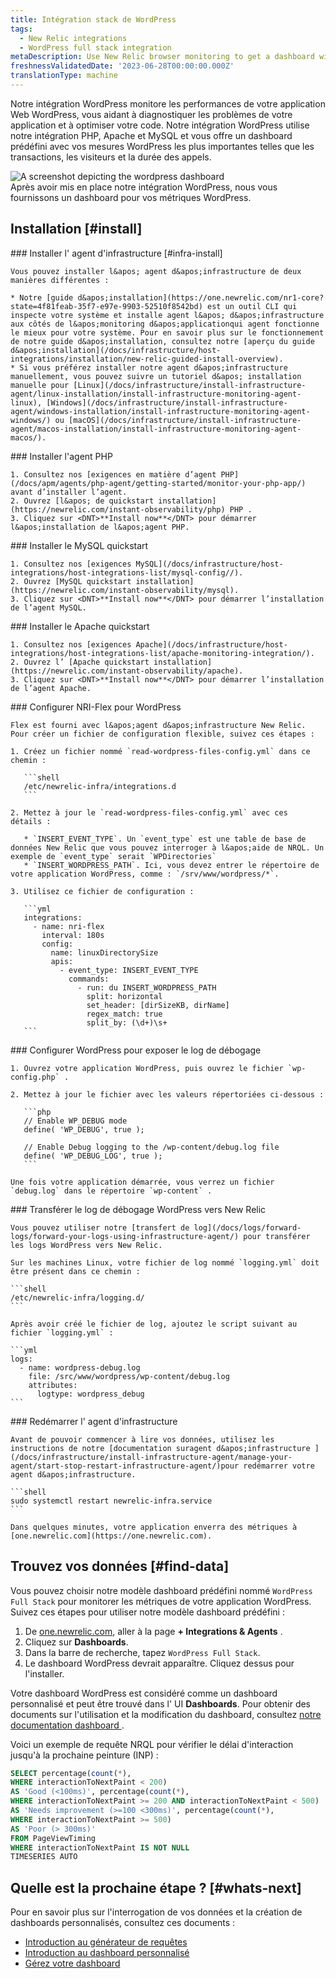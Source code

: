```yaml
---
title: Intégration stack de WordPress
tags:
  - New Relic integrations
  - WordPress full stack integration
metaDescription: Use New Relic browser monitoring to get a dashboard with metrics from your Wordpress.
freshnessValidatedDate: '2023-06-28T00:00:00.000Z'
translationType: machine
---
```


Notre intégration WordPress monitore les performances de votre application Web WordPress, vous aidant à diagnostiquer les problèmes de votre application et à optimiser votre code. Notre intégration WordPress utilise notre intégration PHP, Apache et MySQL et vous offre un dashboard prédéfini avec vos mesures WordPress les plus importantes telles que les transactions, les visiteurs et la durée des appels.

<img title="WordPress dashboard" alt="A screenshot depicting the wordpress dashboard" src="/images/infrastructure_screenshot-full_wordpress-dashboard.webp" />

<figcaption>
  Après avoir mis en place notre intégration WordPress, nous vous fournissons un dashboard pour vos métriques WordPress.
</figcaption>

## Installation [#install]

<Steps>
  <Step>
    ### Installer l&apos; agent d&apos;infrastructure [#infra-install]

    Vous pouvez installer l&apos; agent d&apos;infrastructure de deux manières différentes :

    * Notre [guide d&apos;installation](https://one.newrelic.com/nr1-core?state=4f81feab-35f7-e97e-9903-52510f8542bd) est un outil CLI qui inspecte votre système et installe agent l&apos; d&apos;infrastructure aux côtés de l&apos;monitoring d&apos;applicationqui agent fonctionne le mieux pour votre système. Pour en savoir plus sur le fonctionnement de notre guide d&apos;installation, consultez notre [aperçu du guide d&apos;installation](/docs/infrastructure/host-integrations/installation/new-relic-guided-install-overview).
    * Si vous préférez installer notre agent d&apos;infrastructure manuellement, vous pouvez suivre un tutoriel d&apos; installation manuelle pour [Linux](/docs/infrastructure/install-infrastructure-agent/linux-installation/install-infrastructure-monitoring-agent-linux), [Windows](/docs/infrastructure/install-infrastructure-agent/windows-installation/install-infrastructure-monitoring-agent-windows/) ou [macOS](/docs/infrastructure/install-infrastructure-agent/macos-installation/install-infrastructure-monitoring-agent-macos/).
  </Step>

  <Step>
    ### Installer l&apos;agent PHP

    1. Consultez nos [exigences en matière d’agent PHP](/docs/apm/agents/php-agent/getting-started/monitor-your-php-app/) avant d’installer l’agent.
    2. Ouvrez [l&apos; de quickstart installation](https://newrelic.com/instant-observability/php) PHP .
    3. Cliquez sur <DNT>**Install now**</DNT> pour démarrer l&apos;installation de l&apos;agent PHP.
  </Step>

  <Step>
    ### Installer le MySQL quickstart

    1. Consultez nos [exigences MySQL](/docs/infrastructure/host-integrations/host-integrations-list/mysql-config//).
    2. Ouvrez [MySQL quickstart installation](https://newrelic.com/instant-observability/mysql).
    3. Cliquez sur <DNT>**Install now**</DNT> pour démarrer l’installation de l’agent MySQL.
  </Step>

  <Step>
    ### Installer le Apache quickstart

    1. Consultez nos [exigences Apache](/docs/infrastructure/host-integrations/host-integrations-list/apache-monitoring-integration/).
    2. Ouvrez l’ [Apache quickstart installation](https://newrelic.com/instant-observability/apache).
    3. Cliquez sur <DNT>**Install now**</DNT> pour démarrer l’installation de l’agent Apache.
  </Step>

  <Step>
    ### Configurer NRI-Flex pour WordPress

    Flex est fourni avec l&apos;agent d&apos;infrastructure New Relic. Pour créer un fichier de configuration flexible, suivez ces étapes :

    1. Créez un fichier nommé `read-wordpress-files-config.yml` dans ce chemin :

       ```shell
       /etc/newrelic-infra/integrations.d
       ```

    2. Mettez à jour le `read-wordpress-files-config.yml` avec ces détails :

       * `INSERT_EVENT_TYPE`. Un `event_type` est une table de base de données New Relic que vous pouvez interroger à l&apos;aide de NRQL. Un exemple de `event_type` serait `WPDirectories`
       * `INSERT_WORDPRESS_PATH`. Ici, vous devez entrer le répertoire de votre application WordPress, comme : `/srv/www/wordpress/*`.

    3. Utilisez ce fichier de configuration :

       ```yml
       integrations:
         - name: nri-flex
           interval: 180s
           config:
             name: linuxDirectorySize
             apis:
               - event_type: INSERT_EVENT_TYPE
                 commands:
                   - run: du INSERT_WORDPRESS_PATH
                     split: horizontal
                     set_header: [dirSizeKB, dirName]
                     regex_match: true
                     split_by: (\d+)\s+
       ```
  </Step>

  <Step>
    ### Configurer WordPress pour exposer le log de débogage

    1. Ouvrez votre application WordPress, puis ouvrez le fichier `wp-config.php` .

    2. Mettez à jour le fichier avec les valeurs répertoriées ci-dessous :

       ```php
       // Enable WP_DEBUG mode
       define( 'WP_DEBUG', true );

       // Enable Debug logging to the /wp-content/debug.log file
       define( 'WP_DEBUG_LOG', true );
       ```

    Une fois votre application démarrée, vous verrez un fichier `debug.log` dans le répertoire `wp-content` .
  </Step>

  <Step>
    ### Transférer le log de débogage WordPress vers New Relic

    Vous pouvez utiliser notre [transfert de log](/docs/logs/forward-logs/forward-your-logs-using-infrastructure-agent/) pour transférer les logs WordPress vers New Relic.

    Sur les machines Linux, votre fichier de log nommé `logging.yml` doit être présent dans ce chemin :

    ```shell
    /etc/newrelic-infra/logging.d/
    ```

    Après avoir créé le fichier de log, ajoutez le script suivant au fichier `logging.yml` :

    ```yml
    logs:
      - name: wordpress-debug.log
        file: /src/www/wordpress/wp-content/debug.log
        attributes:
          logtype: wordpress_debug
    ```
  </Step>

  <Step>
    ### Redémarrer l&apos; agent d&apos;infrastructure

    Avant de pouvoir commencer à lire vos données, utilisez les instructions de notre [documentation suragent d&apos;infrastructure ](/docs/infrastructure/install-infrastructure-agent/manage-your-agent/start-stop-restart-infrastructure-agent/)pour redémarrer votre agent d&apos;infrastructure.

    ```shell
    sudo systemctl restart newrelic-infra.service
    ```

    Dans quelques minutes, votre application enverra des métriques à [one.newrelic.com](https://one.newrelic.com).
  </Step>
</Steps>

## Trouvez vos données [#find-data]

Vous pouvez choisir notre modèle dashboard prédéfini nommé `WordPress Full Stack` pour monitorer les métriques de votre application WordPress. Suivez ces étapes pour utiliser notre modèle dashboard prédéfini :

1. De [one.newrelic.com](https://one.newrelic.com), aller à la page <DNT>**+ Integrations &amp; Agents**</DNT> .
2. Cliquez sur <DNT>**Dashboards**</DNT>.
3. Dans la barre de recherche, tapez `WordPress Full Stack`.
4. Le dashboard WordPress devrait apparaître. Cliquez dessus pour l&apos;installer.

Votre dashboard WordPress est considéré comme un dashboard personnalisé et peut être trouvé dans l&apos; UI <DNT>**Dashboards**</DNT>. Pour obtenir des documents sur l&apos;utilisation et la modification du dashboard, consultez [notre documentation dashboard ](/docs/query-your-data/explore-query-data/dashboards/introduction-dashboards).

Voici un exemple de requête NRQL pour vérifier le délai d&apos;interaction jusqu&apos;à la prochaine peinture (INP) :

```sql
SELECT percentage(count(*), 
WHERE interactionToNextPaint < 200)
AS 'Good (<100ms)', percentage(count(*), 
WHERE interactionToNextPaint >= 200 AND interactionToNextPaint < 500) 
AS 'Needs improvement (>=100 <300ms)', percentage(count(*), 
WHERE interactionToNextPaint >= 500) 
AS 'Poor (> 300ms)' 
FROM PageViewTiming 
WHERE interactionToNextPaint IS NOT NULL 
TIMESERIES AUTO
```

## Quelle est la prochaine étape ? [#whats-next]

Pour en savoir plus sur l&apos;interrogation de vos données et la création de dashboards personnalisés, consultez ces documents :

* [Introduction au générateur de requêtes](/docs/query-your-data/explore-query-data/query-builder/introduction-query-builder)
* [Introduction au dashboard personnalisé](/docs/query-your-data/explore-query-data/dashboards/introduction-dashboards)
* [Gérez votre dashboard](/docs/query-your-data/explore-query-data/dashboards/manage-your-dashboard)